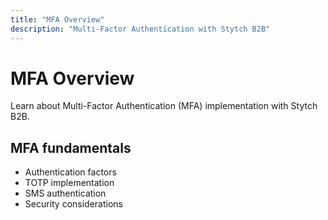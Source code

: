 ```yaml
---
title: "MFA Overview"
description: "Multi-Factor Authentication with Stytch B2B"
---
```


# MFA Overview

Learn about Multi-Factor Authentication (MFA) implementation with Stytch B2B.

## MFA fundamentals

- Authentication factors
- TOTP implementation
- SMS authentication
- Security considerations

